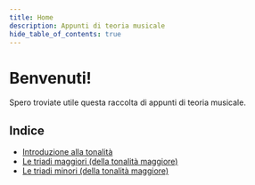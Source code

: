 ```yaml
---
title: Home
description: Appunti di teoria musicale
hide_table_of_contents: true
---
```


# Benvenuti!

Spero troviate utile questa raccolta di appunti di teoria musicale.

## Indice

- [Introduzione alla tonalità](/lezioni/introduzione-alla-tonalita)
- [Le triadi maggiori (della tonalità maggiore)](/lezioni/le-triadi-maggiori-della-tonalita-maggiore)
- [Le triadi minori (della tonalità maggiore)](/lezioni/le-triadi-minori-della-tonalita-maggiore)